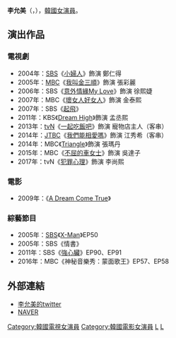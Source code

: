{{藝人
|姓名 = 李允美
|類型 = 女演員
|圖片 = Lee Yoon-Mi from acrofan.jpg
|圖片尺寸 = 
|圖片簡介 = 
|本名 = 
|外文名 = 이윤미
|外文 = ko
|羅馬拼音 = Lee Yoon Mi
|英文名 =
|暱稱 =
|其他藝名 = 
|國籍 = {{KOR}}
|出生日期 = {{birth_date_and_age|1981|9|25}}
|出生地點 = {{KOR}}
|宗教信仰 = 
|語言 = [[韓語|韓語]]
|職業 = [[演員|演員]]
|教育程度 = [[東國大學|東國大學]]戲劇科
|配偶 = 朱英勳
|兒女 = 2女
|出道作品 = 
|出道日期 = 2000年
|代表作品 = 
|活躍年代 =
|唱片公司 = 
|經紀公司 = Hunus Entertainment
|相關團體 = 
|網站 = 
}}

'''李允美'''（{{lang-ko|'''이윤미'''}}，{{bd|1981年|9月25日}}），[[韓國|韓國]][[女演員|女演員]]。

== 演出作品 ==
=== 電視劇 ===
*2004年：[[SBS_(韓國)|SBS]]《[[小婦人_(韓國電視劇)|小婦人]]》飾演 鄭仁得
*2005年：[[文化廣播_(韓國)|MBC]]《[[我叫金三順|我叫金三順]]》飾演 張彩麗
*2006年：SBS《[[意外情緣My_Love|意外情緣My Love]]》飾演 徐熙婕
*2007年：MBC《[[壞女人好女人|壞女人好女人]]》飾演 金泰熙
*2007年：SBS《[[起飛_(韓國連續劇)|起飛]]》
*2011年：KBS《[[Dream_High|Dream High]]》飾演 孟丞熙
*2013年：[[tvN|tvN]]《[[一起吃飯吧|一起吃飯吧]]》飾演 寵物店主人（客串）
*2014年：[[JTBC|JTBC]]《[[我們能相愛嗎|我們能相愛嗎]]》飾演 江秀希（客串）
*2014年：MBC《[[Triangle_(電視劇)|Triangle]]》飾演 張瑪丹
*2015年：MBC《[[不屈的車女士|不屈的車女士]]》飾演 吳達子
*2017年：tvN《[[犯罪心理_(韓國)|犯罪心理]]》飾演 李尚熙

=== 電影 ===
*2009年：《[[A_Dream_Come_True|A Dream Come True]]》
=== 綜藝節目 ===

*2005年：[[SBS_(韓國)|SBS]]《[[X-Man|X-Man]]》EP50
*2005年：SBS《情書》
*2011年：SBS《[[強心臟|強心臟]]》EP90、EP91
*2016年：MBC《神秘音樂秀：蒙面歌王》EP57、EP58

== 外部連結 ==
*[http://twitter.com/Ara_mom 李允美的twitter] {{Wayback|url=http://twitter.com/Ara_mom |date=20200611204044 }}{{ko}}
*[http://people.search.naver.com/search.naver?where=nexearch&sm=tab_ppn&query=%EC%9D%B4%EC%9C%A4%EB%AF%B8&os=94814&ie=utf8&key=PeopleService NAVER] {{Wayback|url=http://people.search.naver.com/search.naver?where=nexearch&sm=tab_ppn&query=%EC%9D%B4%EC%9C%A4%EB%AF%B8&os=94814&ie=utf8&key=PeopleService |date=20200418190719 }}{{ko}}

{{DEFAULTSORT:Lee Yoon Mi}}
[[Category:韓國電視女演員|Category:韓國電視女演員]]
[[Category:韓國電影女演員|Category:韓國電影女演員]]
[[Category:東國大學校友|L]]
[[Category:李姓|L]]